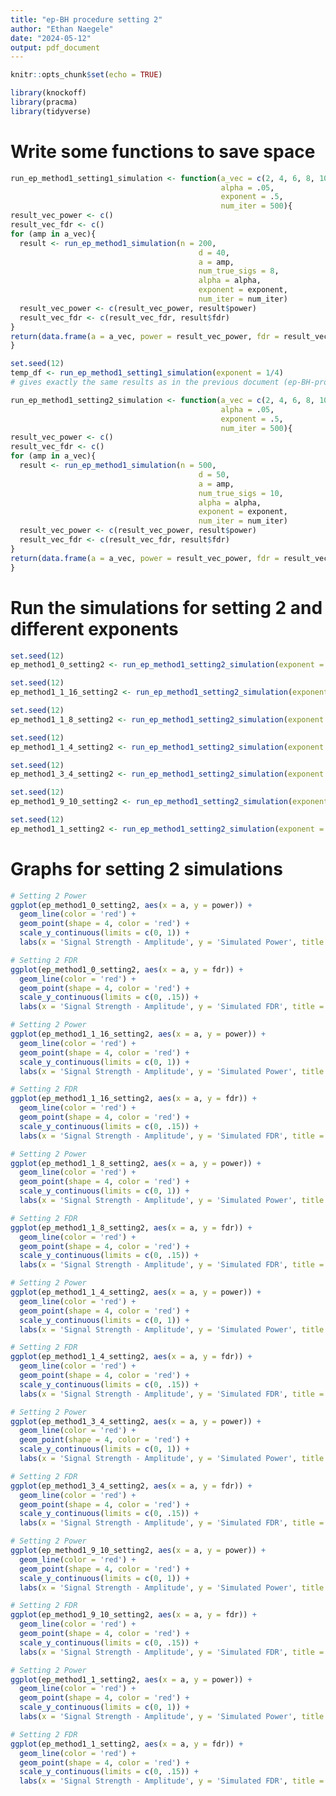 ```yaml
---
title: "ep-BH procedure setting 2"
author: "Ethan Naegele"
date: "2024-05-12"
output: pdf_document
---
```


```r
knitr::opts_chunk$set(echo = TRUE)
```

```r
library(knockoff)
library(pracma)
library(tidyverse)
```

# Write some functions to save space

```r
run_ep_method1_setting1_simulation <- function(a_vec = c(2, 4, 6, 8, 10), 
                                               alpha = .05,
                                               exponent = .5,
                                               num_iter = 500){
result_vec_power <- c()
result_vec_fdr <- c()
for (amp in a_vec){
  result <- run_ep_method1_simulation(n = 200,
                                          d = 40,
                                          a = amp, 
                                          num_true_sigs = 8,
                                          alpha = alpha,
                                          exponent = exponent,
                                          num_iter = num_iter)
  result_vec_power <- c(result_vec_power, result$power)
  result_vec_fdr <- c(result_vec_fdr, result$fdr)
}
return(data.frame(a = a_vec, power = result_vec_power, fdr = result_vec_fdr))
}
```

```r
set.seed(12)
temp_df <- run_ep_method1_setting1_simulation(exponent = 1/4)
# gives exactly the same results as in the previous document (ep-BH-procedure) - code works like it should
```


```r
run_ep_method1_setting2_simulation <- function(a_vec = c(2, 4, 6, 8, 10), 
                                               alpha = .05,
                                               exponent = .5,
                                               num_iter = 500){
result_vec_power <- c()
result_vec_fdr <- c()
for (amp in a_vec){
  result <- run_ep_method1_simulation(n = 500,
                                          d = 50,
                                          a = amp, 
                                          num_true_sigs = 10,
                                          alpha = alpha,
                                          exponent = exponent,
                                          num_iter = num_iter)
  result_vec_power <- c(result_vec_power, result$power)
  result_vec_fdr <- c(result_vec_fdr, result$fdr)
}
return(data.frame(a = a_vec, power = result_vec_power, fdr = result_vec_fdr))
}
```

# Run the simulations for setting 2 and different exponents


```r
set.seed(12)
ep_method1_0_setting2 <- run_ep_method1_setting2_simulation(exponent = 0)
```

```r
set.seed(12)
ep_method1_1_16_setting2 <- run_ep_method1_setting2_simulation(exponent = 1/16)
```

```r
set.seed(12)
ep_method1_1_8_setting2 <- run_ep_method1_setting2_simulation(exponent = 1/8)
```


```r
set.seed(12)
ep_method1_1_4_setting2 <- run_ep_method1_setting2_simulation(exponent = 1/4)
```


```r
set.seed(12)
ep_method1_3_4_setting2 <- run_ep_method1_setting2_simulation(exponent = 3/4)
```

```r
set.seed(12)
ep_method1_9_10_setting2 <- run_ep_method1_setting2_simulation(exponent = 9/10)
```

```r
set.seed(12)
ep_method1_1_setting2 <- run_ep_method1_setting2_simulation(exponent = 1)
```




# Graphs for setting 2 simulations


```r
# Setting 2 Power
ggplot(ep_method1_0_setting2, aes(x = a, y = power)) + 
  geom_line(color = 'red') +
  geom_point(shape = 4, color = 'red') + 
  scale_y_continuous(limits = c(0, 1)) +
  labs(x = 'Signal Strength - Amplitude', y = 'Simulated Power', title = 'ep Method 1 Setting 2 Results - exponent = 0 (n = 500, d = 50, k = 10)')
```

```r
# Setting 2 FDR
ggplot(ep_method1_0_setting2, aes(x = a, y = fdr)) + 
  geom_line(color = 'red') +
  geom_point(shape = 4, color = 'red') + 
  scale_y_continuous(limits = c(0, .15)) +
  labs(x = 'Signal Strength - Amplitude', y = 'Simulated FDR', title = 'ep Method 1 Setting 2 Results - exponent = 0 (n = 500, d = 50, k = 10)')
```


```r
# Setting 2 Power
ggplot(ep_method1_1_16_setting2, aes(x = a, y = power)) + 
  geom_line(color = 'red') +
  geom_point(shape = 4, color = 'red') + 
  scale_y_continuous(limits = c(0, 1)) +
  labs(x = 'Signal Strength - Amplitude', y = 'Simulated Power', title = 'ep Method 1 Setting 2 Results - exponent = 1/16 (n = 500, d = 50, k = 10)')
```


```r
# Setting 2 FDR
ggplot(ep_method1_1_16_setting2, aes(x = a, y = fdr)) + 
  geom_line(color = 'red') +
  geom_point(shape = 4, color = 'red') + 
  scale_y_continuous(limits = c(0, .15)) +
  labs(x = 'Signal Strength - Amplitude', y = 'Simulated FDR', title = 'ep Method 1 Setting 2 Results - exponent = 1/16 (n = 500, d = 50, k = 10)')
```


```r
# Setting 2 Power
ggplot(ep_method1_1_8_setting2, aes(x = a, y = power)) + 
  geom_line(color = 'red') +
  geom_point(shape = 4, color = 'red') + 
  scale_y_continuous(limits = c(0, 1)) +
  labs(x = 'Signal Strength - Amplitude', y = 'Simulated Power', title = 'ep Method 1 Setting 2 Results - exponent = 1/8 (n = 500, d = 50, k = 10)')
```


```r
# Setting 2 FDR
ggplot(ep_method1_1_8_setting2, aes(x = a, y = fdr)) + 
  geom_line(color = 'red') +
  geom_point(shape = 4, color = 'red') + 
  scale_y_continuous(limits = c(0, .15)) +
  labs(x = 'Signal Strength - Amplitude', y = 'Simulated FDR', title = 'ep Method 1 Setting 2 Results - exponent = 1/8 (n = 500, d = 50, k = 10)')
```


```r
# Setting 2 Power
ggplot(ep_method1_1_4_setting2, aes(x = a, y = power)) + 
  geom_line(color = 'red') +
  geom_point(shape = 4, color = 'red') + 
  scale_y_continuous(limits = c(0, 1)) +
  labs(x = 'Signal Strength - Amplitude', y = 'Simulated Power', title = 'ep Method 1 Setting 2 Results - exponent = 1/4 (n = 500, d = 50, k = 10)')
```


```r
# Setting 2 FDR
ggplot(ep_method1_1_4_setting2, aes(x = a, y = fdr)) + 
  geom_line(color = 'red') +
  geom_point(shape = 4, color = 'red') + 
  scale_y_continuous(limits = c(0, .15)) +
  labs(x = 'Signal Strength - Amplitude', y = 'Simulated FDR', title = 'ep Method 1 Setting 2 Results - exponent = 1/4 (n = 500, d = 50, k = 10)')
```


```r
# Setting 2 Power
ggplot(ep_method1_3_4_setting2, aes(x = a, y = power)) + 
  geom_line(color = 'red') +
  geom_point(shape = 4, color = 'red') + 
  scale_y_continuous(limits = c(0, 1)) +
  labs(x = 'Signal Strength - Amplitude', y = 'Simulated Power', title = 'ep Method 1 Setting 2 Results - exponent = 3/4 (n = 500, d = 50, k = 10)')
```


```r
# Setting 2 FDR
ggplot(ep_method1_3_4_setting2, aes(x = a, y = fdr)) + 
  geom_line(color = 'red') +
  geom_point(shape = 4, color = 'red') + 
  scale_y_continuous(limits = c(0, .15)) +
  labs(x = 'Signal Strength - Amplitude', y = 'Simulated FDR', title = 'ep Method 1 Setting 2 Results - exponent = 3/4 (n = 500, d = 50, k = 10)')
```

```r
# Setting 2 Power
ggplot(ep_method1_9_10_setting2, aes(x = a, y = power)) + 
  geom_line(color = 'red') +
  geom_point(shape = 4, color = 'red') + 
  scale_y_continuous(limits = c(0, 1)) +
  labs(x = 'Signal Strength - Amplitude', y = 'Simulated Power', title = 'ep Method 1 Setting 2 Results - exponent = 9/10 (n = 500, d = 50, k = 10)')
```



```r
# Setting 2 FDR
ggplot(ep_method1_9_10_setting2, aes(x = a, y = fdr)) + 
  geom_line(color = 'red') +
  geom_point(shape = 4, color = 'red') + 
  scale_y_continuous(limits = c(0, .15)) +
  labs(x = 'Signal Strength - Amplitude', y = 'Simulated FDR', title = 'ep Method 1 Setting 2 Results - exponent = 9/10 (n = 500, d = 50, k = 10)')
```


```r
# Setting 2 Power
ggplot(ep_method1_1_setting2, aes(x = a, y = power)) + 
  geom_line(color = 'red') +
  geom_point(shape = 4, color = 'red') + 
  scale_y_continuous(limits = c(0, 1)) +
  labs(x = 'Signal Strength - Amplitude', y = 'Simulated Power', title = 'ep Method 1 Setting 2 Results - exponent = 1 (n = 500, d = 50, k = 10)')
```



```r
# Setting 2 FDR
ggplot(ep_method1_1_setting2, aes(x = a, y = fdr)) + 
  geom_line(color = 'red') +
  geom_point(shape = 4, color = 'red') + 
  scale_y_continuous(limits = c(0, .15)) +
  labs(x = 'Signal Strength - Amplitude', y = 'Simulated FDR', title = 'ep Method 1 Setting 2 Results - exponent = 1 (n = 500, d = 50, k = 10)')
```







